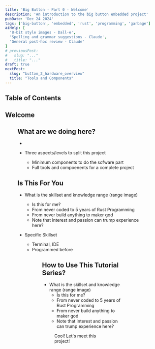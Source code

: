 ```yaml
---
title: 'Big Button - Part 0 - Welcome'
description: 'An introduction to the big button embedded project'
pubDate: 'Dec 24 2024'
tags: ['big-button', 'embedded', 'rust', 'programming', 'garbage']
aiHelp: [
  '8-bit style images - Dall-e',
  'Spelling and grammar suggestions - Claude',
  'General post-hoc review - Claude'
]
# previousPost:
#   slug: "..."
#   title: "..."
draft: true
nextPost: 
  slug: "button_2_hardware_overview"
  title: "Tools and Components"
---
```


## Table of Contents


## Welcome



<Figure
  src={welcome} 
  caption="A welcome banner just for you!"
  url="https://www.youtube.com/watch?v=o1tj2zJ2Wvg"
/>


## What are we doing here?

- 


- Three aspects/levels to split this project

  - Minimum components to do the sofware part
  - Full tools and compoenents for a complete project

## Is This For You

- What is the skillset and knowledge range (range image)
  - Is this for me?
  - From never coded to 5 years of Rust Programming
  - From never build anything to maker god
  - Note that interest and passion can trump experience here?

- Specific Skillset
  - Terminal, IDE
  - Programmed before


<Figure
  src={tba} 
  caption="Software development technical skill set range"
  url="TODO"
/>

<Figure
  src={tba} 
  caption="Hands-on Hardware Maker Experience experience range"
  url="TODO"
/>

## How to Use This Tutorial Series?

- What is the skillset and knowledge range (range image)
  - Is this for me?
  - From never coded to 5 years of Rust Programming
  - From never build anything to maker god
  - Note that interest and passion can trump experience here?


<Figure
  src={lets_get_going} 
  url="https://www.youtube.com/watch?v=mW1dbiD_zDk"
/>


<span class="text-accentColor font-bold">
  Cool! Let's meet this project!
</span>
